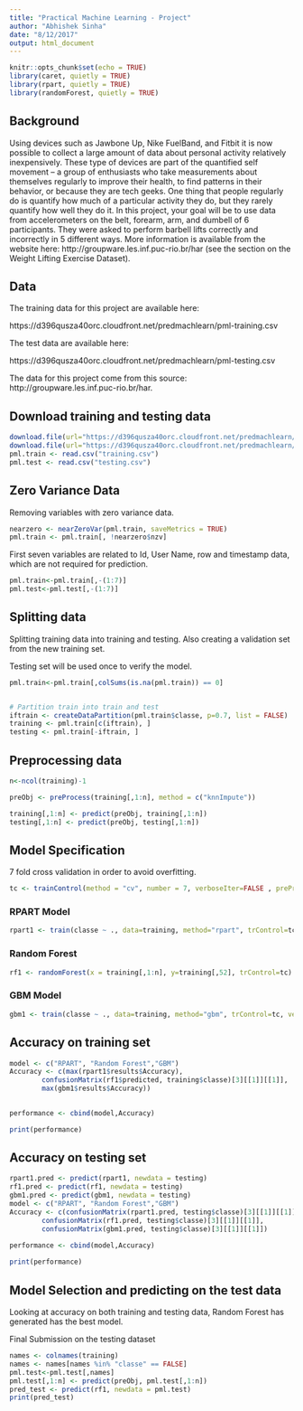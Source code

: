 ```yaml
---
title: "Practical Machine Learning - Project"
author: "Abhishek Sinha"
date: "8/12/2017"
output: html_document
---
```


```r
knitr::opts_chunk$set(echo = TRUE)
library(caret, quietly = TRUE)
library(rpart, quietly = TRUE)
library(randomForest, quietly = TRUE)
```

## Background

Using devices such as Jawbone Up, Nike FuelBand, and Fitbit it is now possible to collect a large amount of data about personal activity relatively inexpensively. These type of devices are part of the quantified self movement – a group of enthusiasts who take measurements about themselves regularly to improve their health, to find patterns in their behavior, or because they are tech geeks. One thing that people regularly do is quantify how much of a particular activity they do, but they rarely quantify how well they do it. In this project, your goal will be to use data from accelerometers on the belt, forearm, arm, and dumbell of 6 participants. They were asked to perform barbell lifts correctly and incorrectly in 5 different ways. More information is available from the website here: http://groupware.les.inf.puc-rio.br/har (see the section on the Weight Lifting Exercise Dataset).

## Data

The training data for this project are available here:

https://d396qusza40orc.cloudfront.net/predmachlearn/pml-training.csv

The test data are available here:

https://d396qusza40orc.cloudfront.net/predmachlearn/pml-testing.csv

The data for this project come from this source: http://groupware.les.inf.puc-rio.br/har.


## Download training and testing data

```r
download.file(url="https://d396qusza40orc.cloudfront.net/predmachlearn/pml-training.csv", destfile = "training.csv")
download.file(url="https://d396qusza40orc.cloudfront.net/predmachlearn/pml-testing.csv", destfile = "testing.csv")
pml.train <- read.csv("training.csv")
pml.test <- read.csv("testing.csv")
```

## Zero Variance Data

Removing variables with zero variance data.

```r
nearzero <- nearZeroVar(pml.train, saveMetrics = TRUE)
pml.train <- pml.train[, !nearzero$nzv]
```

First seven variables are related to Id, User Name, row and timestamp data, which are not required for prediction.

```r
pml.train<-pml.train[,-(1:7)]
pml.test<-pml.test[,-(1:7)]
```

## Splitting data

Splitting training data into training and testing. Also creating a validation set from the new training set.

Testing set will be used once to verify the model.

```r

pml.train<-pml.train[,colSums(is.na(pml.train)) == 0]


# Partition train into train and test
iftrain <- createDataPartition(pml.train$classe, p=0.7, list = FALSE)
training <- pml.train[c(iftrain), ]
testing <- pml.train[-iftrain, ]
```


## Preprocessing data

```r
n<-ncol(training)-1

preObj <- preProcess(training[,1:n], method = c("knnImpute"))

training[,1:n] <- predict(preObj, training[,1:n])
testing[,1:n] <- predict(preObj, testing[,1:n])
```

## Model Specification

7 fold cross validation in order to avoid overfitting.

```r
tc <- trainControl(method = "cv", number = 7, verboseIter=FALSE , preProcOptions="pca", allowParallel=TRUE)
```

### RPART Model
```r
rpart1 <- train(classe ~ ., data=training, method="rpart", trControl=tc)
```

### Random Forest
```r
rf1 <- randomForest(x = training[,1:n], y=training[,52], trControl=tc)

```

### GBM Model
```r
gbm1 <- train(classe ~ ., data=training, method="gbm", trControl=tc, verbose=FALSE)
```

## Accuracy on training set

```r
model <- c("RPART", "Random Forest","GBM")
Accuracy <- c(max(rpart1$results$Accuracy),
        confusionMatrix(rf1$predicted, training$classe)[3][[1]][[1]],
        max(gbm1$results$Accuracy))
        

performance <- cbind(model,Accuracy)

print(performance)
```

## Accuracy on testing set

```r
rpart1.pred <- predict(rpart1, newdata = testing)
rf1.pred <- predict(rf1, newdata = testing)
gbm1.pred <- predict(gbm1, newdata = testing)
model <- c("RPART", "Random Forest","GBM")
Accuracy <- c(confusionMatrix(rpart1.pred, testing$classe)[3][[1]][[1]],
        confusionMatrix(rf1.pred, testing$classe)[3][[1]][[1]],
        confusionMatrix(gbm1.pred, testing$classe)[3][[1]][[1]])
        
performance <- cbind(model,Accuracy)

print(performance)
```


## Model Selection and predicting on the test data
Looking at accuracy on both training and testing data, Random Forest has generated has the best model.

Final Submission on the testing dataset
```r
names <- colnames(training)
names <- names[names %in% "classe" == FALSE]
pml.test<-pml.test[,names]
pml.test[,1:n] <- predict(preObj, pml.test[,1:n])
pred_test <- predict(rf1, newdata = pml.test)
print(pred_test)
```
